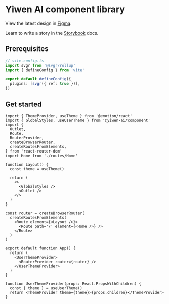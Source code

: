 
<Meta title='Introduction' />

# Yiwen AI component library

View the latest design in [Figma](https://www.figma.com/file/JXx2A1nhVCCDSSM3zGC8rf/Yiwen-AI-team-library?type=design&t=1iOshXmTB19zXpNf-6).

Learn to write a story in the [Storybook](https://storybook.js.org/docs/react/writing-stories/introduction) docs.

## Prerequisites

```typescript
// vite.config.ts
import svgr from '@svgr/rollup'
import { defineConfig } from 'vite'

export default defineConfig({
  plugins: [svgr({ ref: true })],
})
```

## Get started

```tsx
import { ThemeProvider, useTheme } from '@emotion/react'
import { GlobalStyles, useUserTheme } from '@yiwen-ai/component'
import {
  Outlet,
  Route,
  RouterProvider,
  createBrowserRouter,
  createRoutesFromElements,
} from 'react-router-dom'
import Home from './routes/Home'

function Layout() {
  const theme = useTheme()

  return (
    <>
      <GlobalStyles />
      <Outlet />
    </>
  )
}

const router = createBrowserRouter(
  createRoutesFromElements(
    <Route element={<Layout />}>
      <Route path='/' element={<Home />} />
    </Route>
  )
)

export default function App() {
  return (
    <UserThemeProvider>
      <RouterProvider router={router} />
    </UserThemeProvider>
  )
}

function UserThemeProvider(props: React.PropsWithChildren) {
  const { theme } = useUserTheme()
  return <ThemeProvider theme={theme}>{props.children}</ThemeProvider>
}
```
